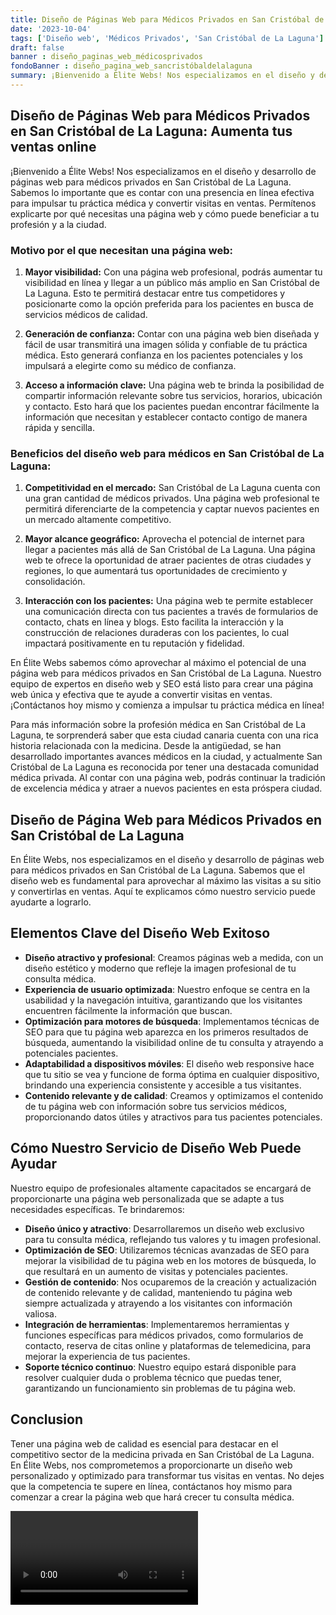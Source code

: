 ```yaml
---
title: Diseño de Páginas Web para Médicos Privados en San Cristóbal de La Laguna
date: '2023-10-04'
tags: ['Diseño web', 'Médicos Privados', 'San Cristóbal de La Laguna']
draft: false
banner : diseño_paginas_web_médicosprivados
fondoBanner : diseño_pagina_web_sancristóbaldelalaguna
summary: ¡Bienvenido a Élite Webs! Nos especializamos en el diseño y desarrollo de páginas web para médicos privados en San Cristóbal de La Laguna. Sabemos lo importante que es contar con una presencia en línea efectiva para impulsar tu práctica médica y convertir visitas en ventas. Permítenos explicarte por qué necesitas una página web y cómo puede beneficiar a tu profesión y a la ciudad.
---
```


## Diseño de Páginas Web para Médicos Privados en San Cristóbal de La Laguna: Aumenta tus ventas online

¡Bienvenido a Élite Webs! Nos especializamos en el diseño y desarrollo de páginas web para médicos privados en San Cristóbal de La Laguna. Sabemos lo importante que es contar con una presencia en línea efectiva para impulsar tu práctica médica y convertir visitas en ventas. Permítenos explicarte por qué necesitas una página web y cómo puede beneficiar a tu profesión y a la ciudad.

### Motivo por el que necesitan una página web:

1. **Mayor visibilidad:** Con una página web profesional, podrás aumentar tu visibilidad en línea y llegar a un público más amplio en San Cristóbal de La Laguna. Esto te permitirá destacar entre tus competidores y posicionarte como la opción preferida para los pacientes en busca de servicios médicos de calidad.

2. **Generación de confianza:** Contar con una página web bien diseñada y fácil de usar transmitirá una imagen sólida y confiable de tu práctica médica. Esto generará confianza en los pacientes potenciales y los impulsará a elegirte como su médico de confianza.

3. **Acceso a información clave:** Una página web te brinda la posibilidad de compartir información relevante sobre tus servicios, horarios, ubicación y contacto. Esto hará que los pacientes puedan encontrar fácilmente la información que necesitan y establecer contacto contigo de manera rápida y sencilla.

### Beneficios del diseño web para médicos en San Cristóbal de La Laguna:

1. **Competitividad en el mercado:** San Cristóbal de La Laguna cuenta con una gran cantidad de médicos privados. Una página web profesional te permitirá diferenciarte de la competencia y captar nuevos pacientes en un mercado altamente competitivo.

2. **Mayor alcance geográfico:** Aprovecha el potencial de internet para llegar a pacientes más allá de San Cristóbal de La Laguna. Una página web te ofrece la oportunidad de atraer pacientes de otras ciudades y regiones, lo que aumentará tus oportunidades de crecimiento y consolidación.

3. **Interacción con los pacientes:** Una página web te permite establecer una comunicación directa con tus pacientes a través de formularios de contacto, chats en línea y blogs. Esto facilita la interacción y la construcción de relaciones duraderas con los pacientes, lo cual impactará positivamente en tu reputación y fidelidad.

En Élite Webs sabemos cómo aprovechar al máximo el potencial de una página web para médicos privados en San Cristóbal de La Laguna. Nuestro equipo de expertos en diseño web y SEO está listo para crear una página web única y efectiva que te ayude a convertir visitas en ventas. ¡Contáctanos hoy mismo y comienza a impulsar tu práctica médica en línea!

Para más información sobre la profesión médica en San Cristóbal de La Laguna, te sorprenderá saber que esta ciudad canaria cuenta con una rica historia relacionada con la medicina. Desde la antigüedad, se han desarrollado importantes avances médicos en la ciudad, y actualmente San Cristóbal de La Laguna es reconocida por tener una destacada comunidad médica privada. Al contar con una página web, podrás continuar la tradición de excelencia médica y atraer a nuevos pacientes en esta próspera ciudad.

<GifSeo />

<Cta />

## Diseño de Página Web para Médicos Privados en San Cristóbal de La Laguna

En Élite Webs, nos especializamos en el diseño y desarrollo de páginas web para médicos privados en San Cristóbal de La Laguna. Sabemos que el diseño web es fundamental para aprovechar al máximo las visitas a su sitio y convertirlas en ventas. Aquí te explicamos cómo nuestro servicio puede ayudarte a lograrlo.

## Elementos Clave del Diseño Web Exitoso

- **Diseño atractivo y profesional**: Creamos páginas web a medida, con un diseño estético y moderno que refleje la imagen profesional de tu consulta médica.
- **Experiencia de usuario optimizada**: Nuestro enfoque se centra en la usabilidad y la navegación intuitiva, garantizando que los visitantes encuentren fácilmente la información que buscan.
- **Optimización para motores de búsqueda**: Implementamos técnicas de SEO para que tu página web aparezca en los primeros resultados de búsqueda, aumentando la visibilidad online de tu consulta y atrayendo a potenciales pacientes.
- **Adaptabilidad a dispositivos móviles**: El diseño web responsive hace que tu sitio se vea y funcione de forma óptima en cualquier dispositivo, brindando una experiencia consistente y accesible a tus visitantes.
- **Contenido relevante y de calidad**: Creamos y optimizamos el contenido de tu página web con información sobre tus servicios médicos, proporcionando datos útiles y atractivos para tus pacientes potenciales.

## Cómo Nuestro Servicio de Diseño Web Puede Ayudar

Nuestro equipo de profesionales altamente capacitados se encargará de proporcionarte una página web personalizada que se adapte a tus necesidades específicas. Te brindaremos:

- **Diseño único y atractivo**: Desarrollaremos un diseño web exclusivo para tu consulta médica, reflejando tus valores y tu imagen profesional.
- **Optimización de SEO**: Utilizaremos técnicas avanzadas de SEO para mejorar la visibilidad de tu página web en los motores de búsqueda, lo que resultará en un aumento de visitas y potenciales pacientes.
- **Gestión de contenido**: Nos ocuparemos de la creación y actualización de contenido relevante y de calidad, manteniendo tu página web siempre actualizada y atrayendo a los visitantes con información valiosa.
- **Integración de herramientas**: Implementaremos herramientas y funciones específicas para médicos privados, como formularios de contacto, reserva de citas online y plataformas de telemedicina, para mejorar la experiencia de tus pacientes.
- **Soporte técnico continuo**: Nuestro equipo estará disponible para resolver cualquier duda o problema técnico que puedas tener, garantizando un funcionamiento sin problemas de tu página web.

## Conclusion

Tener una página web de calidad es esencial para destacar en el competitivo sector de la medicina privada en San Cristóbal de La Laguna. En Élite Webs, nos comprometemos a proporcionarte un diseño web personalizado y optimizado para transformar tus visitas en ventas. No dejes que la competencia te supere en línea, contáctanos hoy mismo para comenzar a crear la página web que hará crecer tu consulta médica.

<Video />

<CtaBot job='Médicos Privados' city='San Cristóbal de La Laguna'/>

<Gmaps query='San Cristóbal de La Laguna+españa+maps' />